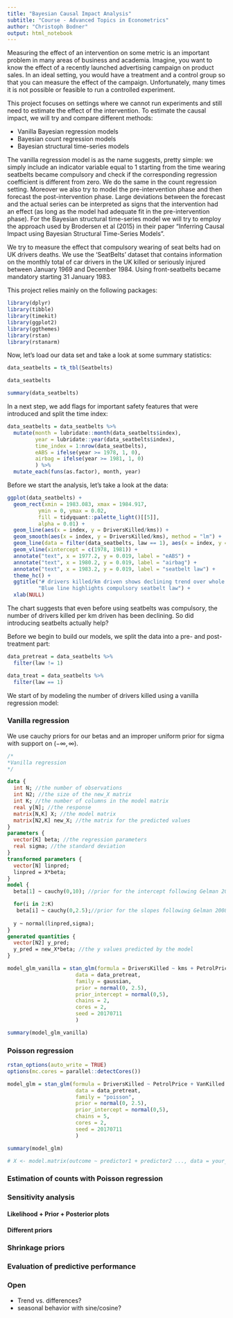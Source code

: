 ```yaml
---
title: "Bayesian Causal Impact Analysis"
subtitle: "Course - Advanced Topics in Econometrics"
author: "Christoph Bodner"
output: html_notebook
---
```


Measuring the effect of an intervention on some metric is an important problem in many areas of business and academia. Imagine, you want to know the effect of a recently launched advertising campaign on product sales. In an ideal setting, you would have a treatment and a control group so that you can measure the effect of the campaign. Unfortunately, many times it is not possible or feasible to run a controlled experiment.

This project focuses on settings where we cannot run experiments and still need to estimate the effect of the intervention. To estimate the causal impact, we will try and compare different methods:

- Vanilla Bayesian regression models
- Bayesian count regression models
- Bayesian structural time-series models

The vanilla regression model is as the name suggests, pretty simple: we simply include an indicator variable equal to 1 starting from the time wearing seatbelts became compulsory and check if the corresponding regression coefficient is different from zero. We do the same in the count regression setting. Moreover we also try to model the pre-intervention phase and then forecast the post-intervention phase. Large deviations between the forecast and the actual series can be interpreted as signs that the intervention had an effect (as long as the model had adequate fit in the pre-intervention phase). For the Bayesian structural time-series model we will try to employ the approach used by Brodersen et al (2015) in their paper "Inferring Causal Impact using Bayesian Structural Time-Series Models".

We try to measure the effect that compulsory wearing of seat belts had on UK drivers deaths. We use the 'SeatBelts' dataset that contains information on the monthly total of car drivers in the UK killed or seriously injured between January 1969 and December 1984. Using front-seatbelts became mandatory starting 31 January 1983. 

This project relies mainly on the following packages:
```r
library(dplyr)
library(tibble)
library(timekit)
library(ggplot2)
library(ggthemes)
library(rstan)
library(rstanarm)
```

Now, let's load our data set and take a look at some summary statistics:
```r
data_seatbelts = tk_tbl(Seatbelts)

data_seatbelts
```
```r
summary(data_seatbelts)
```

In a next step, we add flags for important safety features that were introduced and split the time index:
```r
data_seatbelts = data_seatbelts %>%
  mutate(month = lubridate::month(data_seatbelts$index),
         year = lubridate::year(data_seatbelts$index),
         time_index = 1:nrow(data_seatbelts),
         eABS = ifelse(year >= 1978, 1, 0),
         airbag = ifelse(year >= 1981, 1, 0)
         ) %>%
  mutate_each(funs(as.factor), month, year)
```


Before we start the analysis, let's take a look at the data:
```r
ggplot(data_seatbelts) +
  geom_rect(xmin = 1983.083, xmax = 1984.917,
          ymin = 0, ymax = 0.02,
          fill = tidyquant::palette_light()[[5]],
          alpha = 0.01) +
  geom_line(aes(x = index, y = DriversKilled/kms)) +
  geom_smooth(aes(x = index, y = DriversKilled/kms), method = "lm") +
  geom_line(data = filter(data_seatbelts, law == 1), aes(x = index, y = DriversKilled/kms), col = "blue") +
  geom_vline(xintercept = c(1978, 1981)) +
  annotate("text", x = 1977.2, y = 0.019, label = "eABS") +
  annotate("text", x = 1980.2, y = 0.019, label = "airbag") +
  annotate("text", x = 1983.2, y = 0.019, label = "seatbelt law") +
  theme_hc() +
  ggtitle("# drivers killed/km driven shows declining trend over whole period", 
          "Blue line highlights compulsory seatbelt law") +
  xlab(NULL)
```
The chart suggests that even before using seatbelts was compulsory, the number of drivers killed per km driven has been declining. So did introducing seatbelts actually help? 

Before we begin to build our models, we split the data into a pre- and post-treatment part:
```r
data_pretreat = data_seatbelts %>%
  filter(law != 1)

data_treat = data_seatbelts %>%
  filter(law == 1)
```

We start of by modeling the number of drivers killed using a vanilla regression model:

### Vanilla regression

We use cauchy priors for our betas and an improper uniform prior for sigma with support on $(-\infty, \infty)$.
```stan
/*
*Vanilla regression
*/

data {
  int N; //the number of observations
  int N2; //the size of the new_X matrix
  int K; //the number of columns in the model matrix
  real y[N]; //the response
  matrix[N,K] X; //the model matrix
  matrix[N2,K] new_X; //the matrix for the predicted values
}
parameters {
  vector[K] beta; //the regression parameters
  real sigma; //the standard deviation
}
transformed parameters {
  vector[N] linpred;
  linpred = X*beta;
}
model {  
  beta[1] ~ cauchy(0,10); //prior for the intercept following Gelman 2008

  for(i in 2:K)
   beta[i] ~ cauchy(0,2.5);//prior for the slopes following Gelman 2008
  
  y ~ normal(linpred,sigma);
}
generated quantities {
  vector[N2] y_pred;
  y_pred = new_X*beta; //the y values predicted by the model
}

```


```r
model_glm_vanilla = stan_glm(formula = DriversKilled ~ kms + PetrolPrice + VanKilled + month,
                      data = data_pretreat,
                      family = gaussian,
                      prior = normal(0, 2.5),
                      prior_intercept = normal(0,5),
                      chains = 2,
                      cores = 2,
                      seed = 20170711
                      )

summary(model_glm_vanilla)
```


### Poisson regression
```r
rstan_options(auto_write = TRUE)
options(mc.cores = parallel::detectCores())
```

```r
model_glm = stan_glm(formula = DriversKilled ~ PetrolPrice + VanKilled + month + year, offset = log(kms),
                      data = data_pretreat,
                      family = "poisson",
                      prior = normal(0, 2.5),
                      prior_intercept = normal(0,5),
                      chains = 5,
                      cores = 2,
                      seed = 20170711
                      )

summary(model_glm)
```


```r
# X <- model.matrix(outcome ~ predictor1 + predictor2 ..., data = your_dataset)
```

### Estimation of counts with Poisson regression

### Sensitivity analysis
#### Likelihood + Prior + Posterior plots
#### Different priors

### Shrinkage priors

### Evaluation of predictive performance


### Open
- Trend vs. differences?
- seasonal behavior with sine/cosine?
